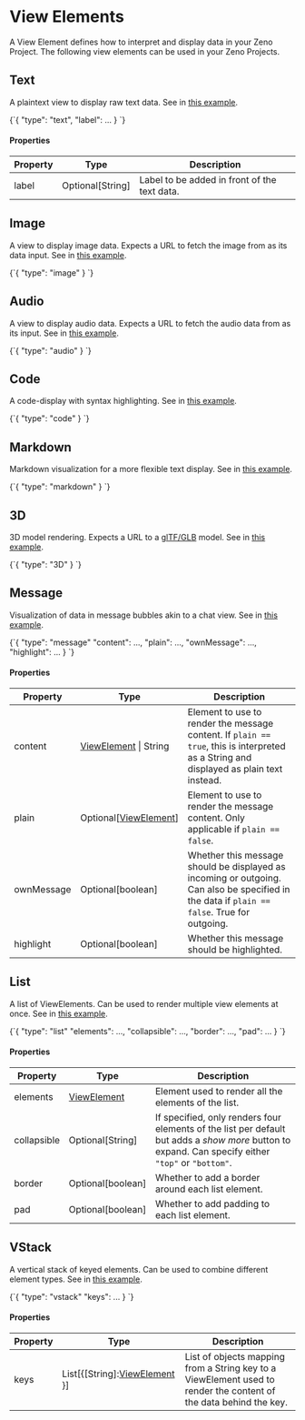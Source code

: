 
# View Elements

A View Element defines how to interpret and display data in your Zeno Project.
The following view elements can be used in your Zeno Projects.

## Text

A plaintext view to display raw text data. See in [this example](https://zeno-ml.github.io/zeno-instance-views/?params=eyJzYW1wbGUiOiJ0ZXh0LWNsYXNzaWZpY2F0aW9uIn0=).

<CodeBlock language="json" title="Separated Values">
  {`{
  "type": "text",
  "label": ...
}
`}
</CodeBlock>

#### Properties

| Property | Type             | Description                                  |
| -------- | ---------------- | -------------------------------------------- |
| label    | Optional[String] | Label to be added in front of the text data. |

## Image

A view to display image data. Expects a URL to fetch the image from as its data input. See in [this example](https://zeno-ml.github.io/zeno-instance-views/?params=eyJzYW1wbGUiOiJpbWFnZS1jbGFzc2lmaWNhdGlvbiJ9).

<CodeBlock language="json" title="Separated Values">
  {`{
  "type": "image"
}
`}
</CodeBlock>

## Audio

A view to display audio data. Expects a URL to fetch the audio data from as its input. See in [this example](https://zeno-ml.github.io/zeno-instance-views/?params=eyJzYW1wbGUiOiJhdWRpby10cmFuc2NyaXB0aW9uIn0=).

<CodeBlock language="json" title="Separated Values">
  {`{
  "type": "audio"
}
`}
</CodeBlock>

## Code

A code-display with syntax highlighting. See in [this example](https://zeno-ml.github.io/zeno-instance-views/?params=eyJzYW1wbGUiOiJjb2RlLWdlbmVyYXRpb24ifQ==).

<CodeBlock language="json" title="Separated Values">
  {`{
  "type": "code"
}
`}
</CodeBlock>

## Markdown

Markdown visualization for a more flexible text display. See in [this example](https://zeno-ml.github.io/zeno-instance-views/?params=eyJzYW1wbGUiOiJjaGF0Ym90LW1hcmtkb3duIn0=).

<CodeBlock language="json" title="Separated Values">
  {`{
  "type": "markdown"
}
`}
</CodeBlock>

## 3D

3D model rendering. Expects a URL to a [glTF/GLB](https://github.com/KhronosGroup/glTF/tree/main/specification/2.0) model. See in [this example](https://zeno-ml.github.io/zeno-instance-views/?params=eyJzYW1wbGUiOiIzRC1vYmplY3QtY2xhc3NpZmljYXRpb24ifQ==).

<CodeBlock language="json" title="Separated Values">
  {`{
  "type": "3D"
}
`}
</CodeBlock>

## Message

Visualization of data in message bubbles akin to a chat view. See in [this example](https://zeno-ml.github.io/zeno-instance-views/?params=eyJzYW1wbGUiOiJjaGF0Ym90In0=).

<CodeBlock language="json" title="Separated Values">
  {`{
  "type": "message"
  "content": ...,
  "plain": ...,
  "ownMessage": ...,
  "highlight": ...
}
`}
</CodeBlock>

#### Properties

| Property   | Type                                            | Description                                                                                                                                 |
| ---------- | ----------------------------------------------- | ------------------------------------------------------------------------------------------------------------------------------------------- |
| content    | [ViewElement](/docs/views/spec/other) \| String | Element to use to render the message content. If `plain == true`, this is interpreted as a String and displayed as plain text instead.      |
| plain      | Optional[[ViewElement](/docs/views/spec/other)] | Element to use to render the message content. Only applicable if `plain == false`.                                                          |
| ownMessage | Optional[boolean]                               | Whether this message should be displayed as incoming or outgoing. Can also be specified in the data if `plain == false`. True for outgoing. |
| highlight  | Optional[boolean]                               | Whether this message should be highlighted.                                                                                                 |

## List

A list of ViewElements. Can be used to render multiple view elements at once. See in [this example](https://zeno-ml.github.io/zeno-instance-views/?params=eyJzYW1wbGUiOiJjaGF0Ym90In0=).

<CodeBlock language="json" title="Separated Values">
  {`{
  "type": "list"
  "elements": ...,
  "collapsible": ...,
  "border": ...,
  "pad": ...
}
`}
</CodeBlock>

#### Properties

| Property    | Type                                  | Description                                                                                                                                         |
| ----------- | ------------------------------------- | --------------------------------------------------------------------------------------------------------------------------------------------------- |
| elements    | [ViewElement](/docs/views/spec/other) | Element used to render all the elements of the list.                                                                                                |
| collapsible | Optional[String]                      | If specified, only renders four elements of the list per default but adds a _show more_ button to expand. Can specify either `"top"` or `"bottom"`. |
| border      | Optional[boolean]                     | Whether to add a border around each list element.                                                                                                   |
| pad         | Optional[boolean]                     | Whether to add padding to each list element.                                                                                                        |

## VStack

A vertical stack of keyed elements. Can be used to combine different element types. See in [this example](https://zeno-ml.github.io/zeno-instance-views/?params=eyJzYW1wbGUiOiJyYWcifQ==).

<CodeBlock language="json" title="Separated Values">
  {`{
  "type": "vstack"
  "keys": ...
}
`}
</CodeBlock>

#### Properties

| Property | Type                                                    | Description                                                                                                       |
| -------- | ------------------------------------------------------- | ----------------------------------------------------------------------------------------------------------------- |
| keys     | List[{[String]:[ViewElement](/docs/views/spec/other) }] | List of objects mapping from a String key to a ViewElement used to render the content of the data behind the key. |
